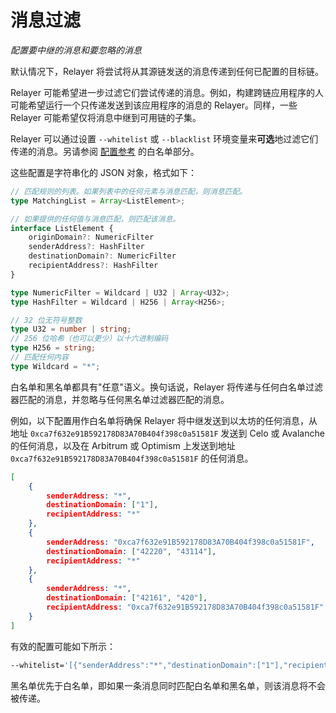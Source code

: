 # 消息过滤
_配置要中继的消息和要忽略的消息_

默认情况下，Relayer 将尝试将从其源链发送的消息传递到任何已配置的目标链。

Relayer 可能希望进一步过滤它们尝试传递的消息。例如，构建跨链应用程序的人可能希望运行一个只传递发送到该应用程序的消息的 Relayer。同样，一些 Relayer 可能希望仅将消息中继到可用链的子集。

Relayer 可以通过设置 `--whitelist` 或 `--blacklist` 环境变量来**可选**地过滤它们传递的消息。另请参阅 [配置参考](../config-reference.mdx) 的白名单部分。

这些配置是字符串化的 JSON 对象，格式如下：

```typescript
// 匹配规则的列表。如果列表中的任何元素与消息匹配，则消息匹配。
type MatchingList = Array<ListElement>;

// 如果提供的任何值与消息匹配，则匹配该消息。
interface ListElement {
    originDomain?: NumericFilter
    senderAddress?: HashFilter
    destinationDomain?: NumericFilter
    recipientAddress?: HashFilter
}

type NumericFilter = Wildcard | U32 | Array<U32>;
type HashFilter = Wildcard | H256 | Array<H256>;

// 32 位无符号整数
type U32 = number | string;
// 256 位哈希（也可以更少）以十六进制编码
type H256 = string;
// 匹配任何内容
type Wildcard = "*";
```

白名单和黑名单都具有"任意"语义。换句话说，Relayer 将传递与任何白名单过滤器匹配的消息，并忽略与任何黑名单过滤器匹配的消息。

例如，以下配置用作白名单将确保 Relayer 将中继发送到以太坊的任何消息，从地址 `0xca7f632e91B592178D83A70B404f398c0a51581F` 发送到 Celo 或 Avalanche 的任何消息，以及在 Arbitrum 或 Optimism 上发送到地址 `0xca7f632e91B592178D83A70B404f398c0a51581F` 的任何消息。

```json
[
    {
        senderAddress: "*",
        destinationDomain: ["1"],
        recipientAddress: "*"
    },
    {
        senderAddress: "0xca7f632e91B592178D83A70B404f398c0a51581F",
        destinationDomain: ["42220", "43114"],
        recipientAddress: "*"
    },
    {
        senderAddress: "*",
        destinationDomain: ["42161", "420"],
        recipientAddress: "0xca7f632e91B592178D83A70B404f398c0a51581F"
    }
]
```

有效的配置可能如下所示：

```bash
--whitelist='[{"senderAddress":"*","destinationDomain":["1"],"recipientAddress":"*"},{"senderAddress":"0xca7f632e91B592178D83A70B404f398c0a51581F","destinationDomain":["42220","43114"],"recipientAddress":"*"},{"senderAddress":"*","destinationDomain":["42161","420"],"recipientAddress":"0xca7f632e91B592178D83A70B404f398c0a51581F"}]'
```

黑名单优先于白名单，即如果一条消息同时匹配白名单和黑名单，则该消息将不会被传递。
